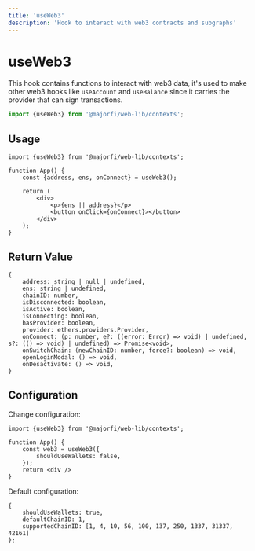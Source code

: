 ```yaml
---
title: 'useWeb3'
description: 'Hook to interact with web3 contracts and subgraphs'
---
```


# useWeb3
This hook contains functions to interact with web3 data, it's used to make other web3 hooks like `useAccount` and `useBalance` since it carries the provider that can sign transactions.

```ts
import {useWeb3} from '@majorfi/web-lib/contexts';
```

## Usage

```tsx
import {useWeb3} from '@majorfi/web-lib/contexts';

function App() { 
	const {address, ens, onConnect} = useWeb3();

	return (
		<div>
			<p>{ens || address}</p>
			<button onClick={onConnect}></button>
		</div>
	);
}
```

## Return Value

```tsx
{
	address: string | null | undefined,
	ens: string | undefined,
	chainID: number,
	isDisconnected: boolean,
	isActive: boolean,
	isConnecting: boolean,
	hasProvider: boolean,
	provider: ethers.providers.Provider,
	onConnect: (p: number, e?: ((error: Error) => void) | undefined, s?: (() => void) | undefined) => Promise<void>,
	onSwitchChain: (newChainID: number, force?: boolean) => void,
	openLoginModal: () => void,
	onDesactivate: () => void,
}
```

## Configuration

Change configuration:

```tsx
import {useWeb3} from '@majorfi/web-lib/contexts';

function App() { 
	const web3 = useWeb3({
		shouldUseWallets: false,
	});
	return <div />
}
```

Default configuration:

```tsx
{
	shouldUseWallets: true,
	defaultChainID: 1,
	supportedChainID: [1, 4, 10, 56, 100, 137, 250, 1337, 31337, 42161]
};
```